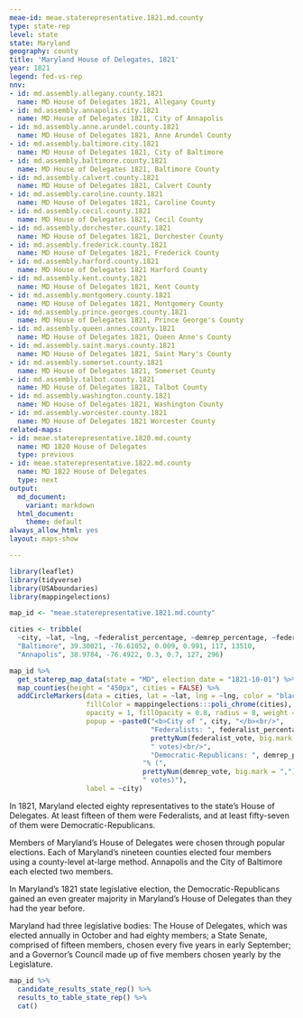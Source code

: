 ```yaml
---
meae-id: meae.staterepresentative.1821.md.county
type: state-rep
level: state
state: Maryland
geography: county
title: 'Maryland House of Delegates, 1821'
year: 1821
legend: fed-vs-rep
nnv:
- id: md.assembly.allegany.county.1821
  name: MD House of Delegates 1821, Allegany County 
- id: md.assembly.annapolis.city.1821
  name: MD House of Delegates 1821, City of Annapolis
- id: md.assembly.anne.arundel.county.1821
  name: MD House of Delegates 1821, Anne Arundel County
- id: md.assembly.baltimore.city.1821
  name: MD House of Delegates 1821, City of Baltimore
- id: md.assembly.baltimore.county.1821
  name: MD House of Delegates 1821, Baltimore County
- id: md.assembly.calvert.county.1821
  name: MD House of Delegates 1821, Calvert County
- id: md.assembly.caroline.county.1821
  name: MD House of Delegates 1821, Caroline County
- id: md.assembly.cecil.county.1821
  name: MD House of Delegates 1821, Cecil County 
- id: md.assembly.dorchester.county.1821
  name: MD House of Delegates 1821, Dorchester County 
- id: md.assembly.frederick.county.1821
  name: MD House of Delegates 1821, Frederick County
- id: md.assembly.harford.county.1821
  name: MD House of Delegates 1821 Harford County
- id: md.assembly.kent.county.1821
  name: MD House of Delegates 1821, Kent County
- id: md.assembly.montgomery.county.1821
  name: MD House of Delegates 1821, Montgomery County
- id: md.assembly.prince.georges.county.1821
  name: MD House of Delegates 1821, Prince George's County
- id: md.assembly.queen.annes.county.1821
  name: MD House of Delegates 1821, Queen Anne's County
- id: md.assembly.saint.marys.county.1821
  name: MD House of Delegates 1821, Saint Mary's County
- id: md.assembly.somerset.county.1821
  name: MD House of Delegates 1821, Somerset County
- id: md.assembly.talbot.county.1821
  name: MD House of Delegates 1821, Talbot County
- id: md.assembly.washington.county.1821
  name: MD House of Delegates 1821, Washington County
- id: md.assembly.worcester.county.1821
  name: MD House of Delegates 1821 Worcester County
related-maps:
- id: meae.staterepresentative.1820.md.county  
  name: MD 1820 House of Delegates
  type: previous
- id: meae.staterepresentative.1822.md.county
  name: MD 1822 House of Delegates
  type: next
output:
  md_document:
    variant: markdown
  html_document:
    theme: default
always_allow_html: yes
layout: maps-show

---
```


```r
library(leaflet)
library(tidyverse)
library(USAboundaries)
library(mappingelections)

map_id <- "meae.staterepresentative.1821.md.county"

cities <- tribble(
  ~city, ~lat, ~lng, ~federalist_percentage, ~demrep_percentage, ~federalist_vote, ~demrep_vote,
  "Baltimore", 39.30021, -76.61052, 0.009, 0.991, 117, 13510,
  "Annapolis", 38.9784, -76.4922, 0.3, 0.7, 127, 296)
```

<div class="map">

```r
map_id %>%
  get_staterep_map_data(state = "MD", election_date = "1821-10-01") %>%
  map_counties(height = "450px", cities = FALSE) %>%
  addCircleMarkers(data = cities, lat = ~lat, lng = ~lng, color = "black",
                   fillColor = mappingelections:::poli_chrome(cities),
                   opacity = 1, fillOpacity = 0.8, radius = 8, weight = 3,
                   popup = ~paste0("<b>City of ", city, "</b><br/>",
                                   "Federalists: ", federalist_percentage * 100, "% (", 
                                   prettyNum(federalist_vote, big.mark = ","), 
                                   " votes)<br/>",
                                   "Democratic-Republicans: ", demrep_percentage * 100,
                                 "% (", 
                                 prettyNum(demrep_vote, big.mark = ","),
                                 " votes)"),
                   label = ~city) 
```

</div>

In 1821, Maryland elected eighty representatives to the state’s House of Delegates. At least fifteen of them were Federalists, and at least fifty-seven of them were Democratic-Republicans.

Members of Maryland’s House of Delegates were chosen through popular elections.
Each of Maryland’s nineteen counties elected four members using a county-level at-large method. Annapolis and the City of Baltimore each elected two members. 

In Maryland’s 1821 state legislative election, the Democratic-Republicans gained an even greater majority in Maryland’s House of Delegates than they had the year before.

Maryland had three legislative bodies: The House of Delegates, which was elected annually in October and had eighty members; a State Senate, comprised of fifteen members, chosen every five years in early September; and a Governor’s Council made up of five members chosen yearly by the Legislature. 

<div class="results-table">

```r
map_id %>%
  candidate_results_state_rep() %>%
  results_to_table_state_rep() %>%
  cat()
```

</div>
